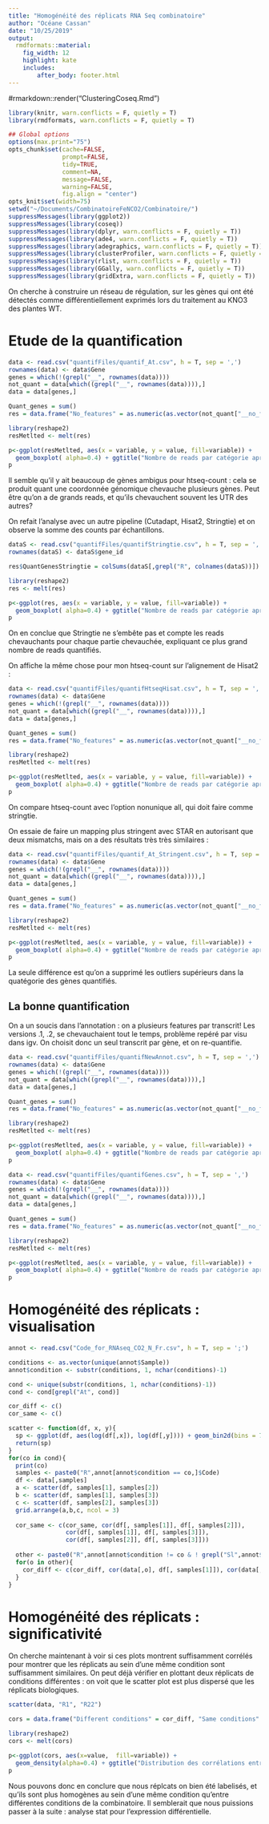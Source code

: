 ```yaml
---
title: "Homogénéité des réplicats RNA Seq combinatoire"
author: "Océane Cassan"
date: "10/25/2019"
output: 
  rmdformats::material:
    fig_width: 12
    highlight: kate
    includes:
        after_body: footer.html
---
```

#rmarkdown::render("ClusteringCoseq.Rmd")
```r
library(knitr, warn.conflicts = F, quietly = T)
library(rmdformats, warn.conflicts = F, quietly = T)

## Global options
options(max.print="75")
opts_chunk$set(cache=FALSE,
               prompt=FALSE,
               tidy=TRUE,
               comment=NA,
               message=FALSE,
               warning=FALSE,
               fig.align = "center")
opts_knit$set(width=75)
setwd("~/Documents/CombinatoireFeNCO2/Combinatoire/")
suppressMessages(library(ggplot2))
suppressMessages(library(coseq))
suppressMessages(library(dplyr, warn.conflicts = F, quietly = T))
suppressMessages(library(ade4, warn.conflicts = F, quietly = T))
suppressMessages(library(adegraphics, warn.conflicts = F, quietly = T))
suppressMessages(library(clusterProfiler, warn.conflicts = F, quietly = T))
suppressMessages(library(rlist, warn.conflicts = F, quietly = T))
suppressMessages(library(GGally, warn.conflicts = F, quietly = T))
suppressMessages(library(gridExtra, warn.conflicts = F, quietly = T))
```

On cherche à construire un réseau de régulation, sur les gènes qui ont été détectés comme différentiellement exprimés lors du traitement au KNO3 des plantes WT.

# Etude de la quantification
```r
data <- read.csv("quantifFiles/quantif_At.csv", h = T, sep = ',')
rownames(data) <- data$Gene
genes = which(!(grepl("__", rownames(data))))
not_quant = data[which((grepl("__", rownames(data)))),]
data = data[genes,]

Quant_genes = sum()
res = data.frame("No_features" = as.numeric(as.vector(not_quant["__no_feature",grepl("R", colnames(not_quant))])), "Ambiguous" = as.numeric(as.vector(not_quant["__ambiguous",grepl("R", colnames(not_quant))])), "Alignment_not_unique" = as.numeric(as.vector(not_quant["__alignment_not_unique",grepl("R", colnames(not_quant))])), "QuantGenes" = colSums(data[,grepl("R", colnames(data))]))

library(reshape2)
resMetlted <- melt(res)

p<-ggplot(resMetlted, aes(x = variable, y = value, fill=variable)) +
  geom_boxplot( alpha=0.4) + ggtitle("Nombre de reads par catégorie après quantification") + geom_jitter(width=0.1,alpha=0.2)
p
```
Il semble qu'il y ait beaucoup de gènes ambigus pour htseq-count : cela se produit quant une coordonnée génomique chevauche plusieurs gènes.
Peut être qu'on a de grands reads, et qu'ils chevauchent souvent les UTR des autres?


On refait l'analyse avec un autre pipeline (Cutadapt, Hisat2, Stringtie) et on observe la somme des counts par échantillons.

```r
dataS <- read.csv("quantifFiles/quantifStringtie.csv", h = T, sep = ',')
rownames(dataS) <- dataS$gene_id

res$QuantGenesStringtie = colSums(dataS[,grepl("R", colnames(dataS))])

library(reshape2)
res <- melt(res)

p<-ggplot(res, aes(x = variable, y = value, fill=variable)) +
  geom_boxplot( alpha=0.4) + ggtitle("Nombre de reads par catégorie après quantification") + geom_jitter(width=0.1,alpha=0.2)
p
```
On en conclue que Stringtie ne s'embête pas et compte les reads chevauchants pour chaque partie chevauchée, expliquant ce plus grand nombre de reads quantifiés.


On affiche la même chose pour mon htseq-count sur l'alignement de Hisat2 : 
```r
data <- read.csv("quantifFiles/quantifHtseqHisat.csv", h = T, sep = ',')
rownames(data) <- data$Gene
genes = which(!(grepl("__", rownames(data))))
not_quant = data[which((grepl("__", rownames(data)))),]
data = data[genes,]

Quant_genes = sum()
res = data.frame("No_features" = as.numeric(as.vector(not_quant["__no_feature",grepl("R", colnames(not_quant))])), "Ambiguous" = as.numeric(as.vector(not_quant["__ambiguous",grepl("R", colnames(not_quant))])), "Alignment_not_unique" = as.numeric(as.vector(not_quant["__alignment_not_unique",grepl("R", colnames(not_quant))])), "QuantGenes" = colSums(data[,grepl("R", colnames(data))]))

library(reshape2)
resMetlted <- melt(res)

p<-ggplot(resMetlted, aes(x = variable, y = value, fill=variable)) +
  geom_boxplot( alpha=0.4) + ggtitle("Nombre de reads par catégorie après quantification") + geom_jitter(width=0.1,alpha=0.2)
p
```

On compare htseq-count avec l'option nonunique all, qui doit faire comme stringtie.

On essaie de faire un mapping plus stringent avec STAR en autorisant que deux mismatchs, mais on a des résultats très très similaires : 

```r
data <- read.csv("quantifFiles/quantif_At_Stringent.csv", h = T, sep = ',')
rownames(data) <- data$Gene
genes = which(!(grepl("__", rownames(data))))
not_quant = data[which((grepl("__", rownames(data)))),]
data = data[genes,]

Quant_genes = sum()
res = data.frame("No_features" = as.numeric(as.vector(not_quant["__no_feature",grepl("R", colnames(not_quant))])), "Ambiguous" = as.numeric(as.vector(not_quant["__ambiguous",grepl("R", colnames(not_quant))])), "Alignment_not_unique" = as.numeric(as.vector(not_quant["__alignment_not_unique",grepl("R", colnames(not_quant))])), "QuantGenes" = colSums(data[,grepl("R", colnames(data))]))

library(reshape2)
resMetlted <- melt(res)

p<-ggplot(resMetlted, aes(x = variable, y = value, fill=variable)) +
  geom_boxplot( alpha=0.4) + ggtitle("Nombre de reads par catégorie après quantification") + geom_jitter(width=0.1,alpha=0.2)
p
```
La seule différence est qu'on a supprimé les outliers supérieurs dans la quatégorie des gènes quantifiés.

## La bonne quantification

On a un soucis dans l'annotation : on a plusieurs features par transcrit! Les versions .1, .2, se chevauchaient tout le temps, problème repéré par visu dans igv. On choisit donc un seul transcrit par gène, et on re-quantifie.

```r

data <- read.csv("quantifFiles/quantifNewAnnot.csv", h = T, sep = ',')
rownames(data) <- data$Gene
genes = which(!(grepl("__", rownames(data))))
not_quant = data[which((grepl("__", rownames(data)))),]
data = data[genes,]

Quant_genes = sum()
res = data.frame("No_features" = as.numeric(as.vector(not_quant["__no_feature",grepl("R", colnames(not_quant))])), "Ambiguous" = as.numeric(as.vector(not_quant["__ambiguous",grepl("R", colnames(not_quant))])), "Alignment_not_unique" = as.numeric(as.vector(not_quant["__alignment_not_unique",grepl("R", colnames(not_quant))])), "QuantGenes" = colSums(data[,grepl("R", colnames(data))]))

library(reshape2)
resMetlted <- melt(res)

p<-ggplot(resMetlted, aes(x = variable, y = value, fill=variable)) +
  geom_boxplot( alpha=0.4) + ggtitle("Nombre de reads par catégorie après quantification") + geom_jitter(width=0.1,alpha=0.2)
p

data <- read.csv("quantifFiles/quantifGenes.csv", h = T, sep = ',')
rownames(data) <- data$Gene
genes = which(!(grepl("__", rownames(data))))
not_quant = data[which((grepl("__", rownames(data)))),]
data = data[genes,]

Quant_genes = sum()
res = data.frame("No_features" = as.numeric(as.vector(not_quant["__no_feature",grepl("R", colnames(not_quant))])), "Ambiguous" = as.numeric(as.vector(not_quant["__ambiguous",grepl("R", colnames(not_quant))])), "Alignment_not_unique" = as.numeric(as.vector(not_quant["__alignment_not_unique",grepl("R", colnames(not_quant))])), "QuantGenes" = colSums(data[,grepl("R", colnames(data))]))

library(reshape2)
resMetlted <- melt(res)

p<-ggplot(resMetlted, aes(x = variable, y = value, fill=variable)) +
  geom_boxplot( alpha=0.4) + ggtitle("Nombre de reads par catégorie après quantification") + geom_jitter(width=0.1,alpha=0.2)
p

```

# Homogénéité des réplicats : visualisation

```r

annot <- read.csv("Code_for_RNAseq_CO2_N_Fr.csv", h = T, sep = ';')

conditions <- as.vector(unique(annot$Sample))
annot$condition <- substr(conditions, 1, nchar(conditions)-1)

cond <- unique(substr(conditions, 1, nchar(conditions)-1))
cond <- cond[grepl("At", cond)]

cor_diff <- c()
cor_same <- c()

scatter <- function(df, x, y){
  sp <- ggplot(df, aes(log(df[,x]), log(df[,y]))) + geom_bin2d(bins = 70) + scale_fill_gradient2() + theme(legend.position = "none") + labs(x = x, y = y)
  return(sp)
}
for(co in cond){
  print(co)
  samples <- paste0("R",annot[annot$condition == co,]$Code)
  df <- data[,samples]
  a <- scatter(df, samples[1], samples[2])
  b <- scatter(df, samples[1], samples[3])
  c <- scatter(df, samples[2], samples[3])
  grid.arrange(a,b,c, ncol = 3)
  
  cor_same <- c(cor_same, cor(df[, samples[1]], df[, samples[2]]), 
                cor(df[, samples[1]], df[, samples[3]]),
                cor(df[, samples[2]], df[, samples[3]]))
  
  other <- paste0("R",annot[annot$condition != co & ! grepl("Sl",annot$Sample),]$Code)
  for(o in other){
    cor_diff <- c(cor_diff, cor(data[,o], df[, samples[1]]), cor(data[,o], df[, samples[2]]))
  }
}
```

# Homogénéité des réplicats : significativité

On cherche maintenant à voir si ces plots montrent suffisamment corrélés pour montrer que les réplicats au sein d'une même condition sont suffisamment similaires. On peut déjà vérifier en plottant deux réplicats de conditions différentes : on voit que le scatter plot est plus dispersé que les réplicats biologiques.

```r
scatter(data, "R1", "R22")

cors = data.frame("Different conditions" = cor_diff, "Same conditions" = cor_same)

library(reshape2)
cors <- melt(cors)

p<-ggplot(cors, aes(x=value,  fill=variable)) +
  geom_density(alpha=0.4) + ggtitle("Distribution des corrélations entre les réplicats, biologiques ou non")
p
```

Nous pouvons donc en conclure que nous réplcats on bien été labelisés, et qu'ils sont plus homogènes au sein d'une même condition qu'entre différentes conditions de la combinatoire.
Il semblerait que nous puissions passer à la suite : analyse stat pour l'expression différentielle.